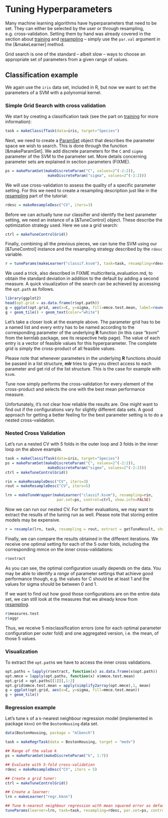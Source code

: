 # Tuning Hyperparameters

Many machine learning algorithms have hyperparameters that need to be set.
They can either be selected by the user or through resampling,
e.g. cross-validation. Setting them by hand was already covered in the
section about [training](train.md) and [resampling](resample.md) -- simply use the
`par.val` argument in the [&makeLearner] method.

Grid search is one of the standard -- albeit slow -- ways to choose an
appropriate set of parameters from a given range of values.


## Classification example

We again use the ``iris`` data set, included in R, but now we want to
set the parameters of a SVM with a polynomial kernel.

### Simple Grid Search with cross validation

We start by creating a classification
task (see the part on [training](train.md) for more information):

```r
task = makeClassifTask(data=iris, target="Species")
```

Next, we need to create a [ParamSet](&makeParamSet) object that describes
the parameter space we wish to search. This is done through the function
[&makeParamSet]. We add discrete parameters for the `C` and `sigma` parameter
of the SVM to the parameter set. More details concerning parameter sets are
explained in section parameters (FIXME).

```r
ps = makeParamSet(makeDiscreteParam("C", values=2^(-2:2)),
                   makeDiscreteParam("sigma", values=2^(-2:2)))
```

We will use cross-validation to assess the quality of a specific parameter
setting. For this we need to create a resampling description just
like in the [resampling](resample.md) part of the tutorial:

```r
rdesc = makeResampleDesc("CV", iters=3)
```

Before we can actually tune our classifier and identify the best parameter
setting, we need an instance of a [&TuneControl] object. These describe the
optimization strategy used. Here we use a grid search:

```r
ctrl = makeTuneControlGrid()
```

Finally, combining all the previous pieces, we can tune the SVM
using our [&TuneControl] instance and the resampling strategy
described by the `rdesc` variable.

```r
r = tuneParams(makeLearner("classif.ksvm"), task=task, resampling=rdesc, par.set=ps, control=ctrl, measures=list(mmce, setAggregation(mmce, test.sd)))
```

We used a trick, also described in FIXME multicriteria_evaluation.md, to
obtain the standard deviation in addition to the default by adding a second
measure. A quick visualization of the search can be achieved by accessing
the ``opt.path`` as follows.

```r
library(ggplot2)
head(opt.grid = as.data.frame(r$opt.path))
g = ggplot(opt.grid, aes(x=C, y=sigma, fill=mmce.test.mean, label=round(mmce.test.sd,3)))
g + geom_tile() + geom_text(color="white")
```

Let's take a closer look at the example above. The parameter grid has to be a
named list and every entry has to be named according to the corresponding
parameter of the underlying **R** function (in this case "ksvm" from the kernlab
package, see its respective help page). The value of each entry is a vector of
feasible values for this hyperparameter. The complete grid is simply the
cross-product of all feasible values.

Please note that whenever parameters in the underlying **R** functions should be
passed in a list structure, **mlr** tries to give you direct access to
each parameter and get rid of the list structure. This is the case for example
with `ksvm`.

Tune now simply performs the cross-validation for every element of the
cross-product and selects the one with the best mean performance
measure.

Unfortunately, it's not clear how reliable the results are. One might
want to find out if the configurations vary for slightly different data sets.
A good approach for getting a better feeling for the best parameter setting
is to do a nested cross-validation.

### Nested Cross Validation

Let's run a nested CV with 5 folds in the outer loop and 3 folds in the
inner loop on the above example.

```r
task = makeClassifTask(data=iris, target="Species")
ps = makeParamSet(makeDiscreteParam("C", values=2^(-2:2)),
                   makeDiscreteParam("sigma", values=2^(-2:2)))
ctrl = makeTuneControlGrid()

rin = makeResampleDesc("CV", iters=3)
rout = makeResampleDesc("CV", iters=5)

lrn = makeTuneWrapper(makeLearner("classif.ksvm"), resampling=rin,
                       par.set=ps, control=ctrl, show.info=FALSE)
```

Now we can run our nested CV. For further evaluations, we may
want to extract the results of the tuning run as well. Please note that storing
entire models may be expensive.

```r
r = resample(lrn, task, resampling = rout, extract = getTuneResult, show.info = FALSE)
```

Finally, we can compare the results obtained in the different iterations. We
receive one optimal setting for each of the 5 outer folds, including the
corresponding mmce on the inner cross-validations:

```r
r$extract
```

As you can see, the optimal configuration usually depends on the data. You may
be able to identify a *range* of parameter settings that achieve good
performance though, e.g. the values for C should be at least 1 and the values
for sigma should be between 0 and 1.

If we want to find out how good those configurations are on the entire data
set, we can still look at the measures that we already know from
[resampling](resample.md).

```r
r$measures.test
r$aggr
```

Thus, we receive 5 misclassification errors (one for each optimal parameter
configuration per outer fold) and one aggregated version, i.e. the mean,
of those 5 values.

### Visualization

To extract the `opt.path`s we have to access the inner cross validations.

```r
opt.paths = lapply(r$extract, function(x) as.data.frame(x$opt.path))
opt.mmce = lapply(opt.paths, function(x) x$mmce.test.mean)
opt.grid = opt.paths[[1]][,1:2]
opt.grid$mmce.test.mean = apply(simplify2array(opt.mmce),1, mean)
g = ggplot(opt.grid, aes(x=C, y=sigma, fill=mmce.test.mean))
g + geom_tile()
```

### Regression example


Let's tune `k` of a `k`-nearest neighbour regression model (implemented
in package ``kknn``) on the ``BostonHousing`` data set.

```r
data(BostonHousing, package = "mlbench")

task = makeRegrTask(data = BostonHousing, target = "medv")

## Range of the value k
ps = makeParamSet(makeDiscreteParam("k", 1:7))

## Evaluate with 5-fold cross-validation
rdesc = makeResampleDesc("CV", iters = 5)

## Create a grid tuner:
ctrl = makeTuneControlGrid()

## Create a learner:
lrn = makeLearner("regr.kknn")

## Tune k-nearest neighbour regression with mean squared error as default measure
tuneParams(learner=lrn, task=task, resampling=rdesc, par.set=ps, control=ctrl, measures=mse)
```
